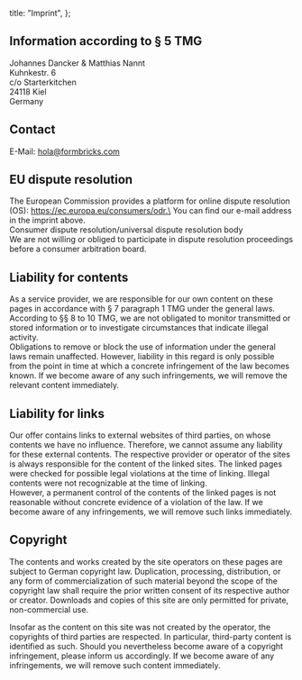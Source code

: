 
  title: "Imprint",
};

## Information according to § 5 TMG

Johannes Dancker & Matthias Nannt\
Kuhnkestr. 6\
c/o Starterkitchen\
24118 Kiel\
Germany

## Contact

E-Mail: hola@formbricks.com

## EU dispute resolution

The European Commission provides a platform for online dispute resolution (OS): https://ec.europa.eu/consumers/odr.\
You can find our e-mail address in the imprint above.\
Consumer dispute resolution/universal dispute resolution body\
We are not willing or obliged to participate in dispute resolution proceedings before a consumer arbitration board.

## Liability for contents

As a service provider, we are responsible for our own content on these pages in accordance with § 7 paragraph 1 TMG under the general laws. According to §§ 8 to 10 TMG, we are not obligated to monitor transmitted or stored information or to investigate circumstances that indicate illegal activity.\
Obligations to remove or block the use of information under the general laws remain unaffected. However, liability in this regard is only possible from the point in time at which a concrete infringement of the law becomes known. If we become aware of any such infringements, we will remove the relevant content immediately.

## Liability for links

Our offer contains links to external websites of third parties, on whose contents we have no influence. Therefore, we cannot assume any liability for these external contents. The respective provider or operator of the sites is always responsible for the content of the linked sites. The linked pages were checked for possible legal violations at the time of linking. Illegal contents were not recognizable at the time of linking.\
However, a permanent control of the contents of the linked pages is not reasonable without concrete evidence of a violation of the law. If we become aware of any infringements, we will remove such links immediately.

## Copyright

The contents and works created by the site operators on these pages are subject to German copyright law. Duplication, processing, distribution, or any form of commercialization of such material beyond the scope of the copyright law shall require the prior written consent of its respective author or creator. Downloads and copies of this site are only permitted for private, non-commercial use.

Insofar as the content on this site was not created by the operator, the copyrights of third parties are respected. In particular, third-party content is identified as such. Should you nevertheless become aware of a copyright infringement, please inform us accordingly. If we become aware of any infringements, we will remove such content immediately.

